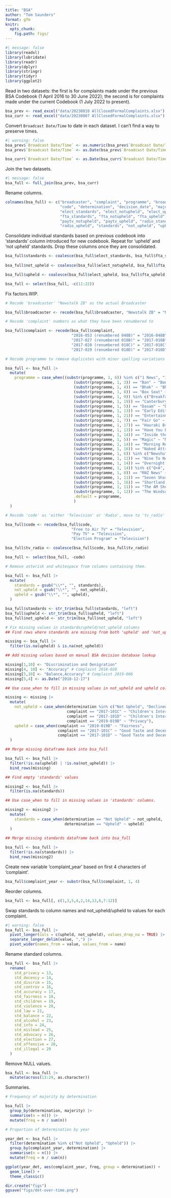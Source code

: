 ```yaml
---
title: "BSA"
author: "Tom Saunders"
format: gfm
knitr:
  opts_chunk:
    fig.path: figs/
---
```


```r
#| message: false
library(readxl)
library(lubridate)
library(readr)
library(dplyr)
library(stringr)
library(tidyr)
library(ggplot2)
```

Read in two datasets: the first is for complaints made under the previous BSA Codebook (1 April 2016 to 30 June 2022); the second is for complaints made under the current Codebook (1 July 2022 to present).

```r
bsa_prev <- read_excel("data/20230810 AllClosedFormalComplaints.xlsx")
bsa_curr <- read_excel("data/20230807 AllClosedFormalComplaints.xlsx")
```

Convert `Broadcast Date/Time` to date in each dataset. I can't find a way to preserve times.

```r
#| warning: false
bsa_prev$`Broadcast Date/Time` <- as.numeric(bsa_prev$`Broadcast Date/Time`)
bsa_prev$`Broadcast Date/Time` <- as.Date(bsa_prev$`Broadcast Date/Time`, origin = "1899-12-30")

bsa_curr$`Broadcast Date/Time` <- as.Date(bsa_curr$`Broadcast Date/Time`, origin = "1899-12-30")
```

Join the two datasets.

```r
#| message: false
bsa_full <- full_join(bsa_prev, bsa_curr)
```

Rename columns.

```r
colnames(bsa_full) <- c("broadcaster", "complaint", "programme", "broadcast_date", "genre",
                        "code", "determination", "decision_date", "majority", "split", 
                        "elect_standards", "elect_notupheld", "elect_upheld", 
                        "fta_standards", "fta_notupheld", "fta_upheld", "paytv_standards",
                        "paytv_notupheld", "paytv_upheld", "radio_standards", "radio_notupheld",
                        "radio_upheld", "standards", "not_upheld", "upheld", "tv_radio")
```

Consolidate individual standards based on previous codebook into 'standards' column introduced for new codebook. Repeat for 'upheld' and 'not upheld' standards. Drop these columns once they are consolidated.

```r

bsa_full$standards <- coalesce(bsa_full$elect_standards, bsa_full$fta_standards, bsa_full$paytv_standards, bsa_full$radio_standards, bsa_full$standards)
  
bsa_full$not_upheld <- coalesce(bsa_full$elect_notupheld, bsa_full$fta_notupheld, bsa_full$paytv_notupheld, bsa_full$radio_notupheld, bsa_full$not_upheld)

bsa_full$upheld <- coalesce(bsa_full$elect_upheld, bsa_full$fta_upheld, bsa_full$paytv_upheld, bsa_full$radio_upheld, bsa_full$upheld)

bsa_full <- select(bsa_full, -c(11:22))
```

Fix factors.WIP.

```r
# Recode 'broadcaster' "Newstalk ZB" as the actual Broadcaster

bsa_full$broadcaster <- recode(bsa_full$broadcaster, "Newstalk ZB" = "NZME Radio Ltd")

# Recode 'complaint' numbers as what they have been renumbered to

bsa_full$complaint <- recode(bsa_full$complaint, 
                             "2016-053 (renumbered 048B)" = "2016-048B",
                             "2017-027 (renumbered 018B)" = "2017-018B",
                             "2017-028 (renumbered 018C)" = "2017-018C",
                             "2017-029 (renumbered 018D)" = "2017-018D")

# Recode programme to remove duplicates with minor spelling variations and date variations

bsa_full <- bsa_full |>
  mutate(
    programme = case_when((substr(programme, 1, 6)) %in% c("1 News", "1 NEWS", "One News", "ONE News") ~ "1 News",
                              (substr(programme, 1, 3)) == "Ban" ~ "Ban 1080 Election Programme",
                              (substr(programme, 1, 4)) == "Bhak" ~ "Bhakhde Masley",
                              (substr(programme, 1, 8)) == "Box Seat" ~ "Box Seat",
                              (substr(programme, 1, 9)) %in% c("Breakfast", "TV1 Break") ~ "Breakfast",
                              (substr(programme, 1, 19)) == "Canterbury Mornings" ~ "Canterbury Mornings",
                              (substr(programme, 1, 5)) == "Dasam" ~ "Dasam Granth da Sach",
                              (substr(programme, 1, 13)) == "Early Edition" ~ "Early Edition",
                              (substr(programme, 1, 21)) == "Entertainment Tonight" ~ "Entertainment Tonight",
                              (substr(programme, 1, 7)) == "Fair Go" ~ "Fair Go",
                              (substr(programme, 1, 17)) == "Hauraki Breakfast" ~ "Hauraki Breakfast",
                              (substr(programme, 1, 13)) == "Have You Been" ~ "Have You Been Paying Attention",
                              (substr(programme, 1, 14)) == "Inside the Red" ~ "Inside the Red Arrows",
                              (substr(programme, 1, 5)) == "Magic" ~ "Magic Afternoons",
                              (substr(programme, 1, 14)) == "Morning Report" ~ "Morning Report",
                              (substr(programme, 1, 16)) == "Naked Attraction" ~ "Naked Attraction",
                              (substr(programme, 1, 6)) %in% c("Newshu", "Newhub") ~ "Newshub",
                              (substr(programme, 1, 12)) == "Nine To Noon" ~ "Nine To Noon",
                              (substr(programme, 1, 14)) == "Overnight Talk" ~ "Overnight Talk",
                              (substr(programme, 1, 14)) %in% c("Q+A", "Q +") ~ "Q+A",
                              (substr(programme, 1, 8)) == "RNZ News" ~ "RNZ News",
                              (substr(programme, 1, 11)) == "Seven Sharp" ~ "Seven Sharp",
                              (substr(programme, 1, 16)) == "Shortland Street" ~ "Shortland Street",
                              (substr(programme, 1, 11)) == "The AM Show" ~ "The AM Show",
                              (substr(programme, 1, 12)) == "The Windsors" ~ "The Windsors",
                              .default = programme,
                              )
  )

# Recode 'code' as 'either 'Television' or 'Radio', move to 'tv_radio' column to align with new codebook, then delete 'code' column.

bsa_full$code <- recode(bsa_full$code, 
                             "Free to Air TV" = "Television",
                             "Pay TV" = "Television",
                             "Election Program" = "Television")

bsa_full$tv_radio <- coalesce(bsa_full$code, bsa_full$tv_radio)

bsa_full <- select(bsa_full, -code)

# Remove asterisk and whitespace from columns containing them.

bsa_full <- bsa_full |> 
  mutate(
    standards = gsub("\\*", "", standards),
    not_upheld = gsub("\\*", "", not_upheld),
    upheld = gsub("\\*", "", upheld),
  )

bsa_full$standards <- str_trim(bsa_full$standards, "left")
bsa_full$upheld <- str_trim(bsa_full$upheld, "left")
bsa_full$not_upheld <- str_trim(bsa_full$not_upheld, "left")

# Fix missing values in standards/upheld/not_upheld columns
## Find rows where standards are missing from both 'upheld' and 'not_upheld" columns.

missing <- bsa_full |> 
  filter(is.na(upheld) & is.na(not_upheld))

## Add missing values based on manual BSA decision database lookup

missing[1,10] <- "Discrimination and Denigration"
missing[4, 10] <- "Accuracy" # Complaint 2018-020 
missing[5,10] <- "Balance,Accuracy" # Complaint 2019-006
missing[5,4] <- as.Date("2018-12-17")

## Use case_when to fill in missing values in not_upheld and upheld columns.

missing <- missing |>
  mutate(
    not_upheld = case_when(determination %in% c("Not Upheld", "Declined to Determine 11a", "Declined to Determine 11b") ~ standards,
                           complaint == "2017-101C" ~ "Children's Interests",
                           complaint == "2017-101D" ~ "Children's Interests",
                           complaint == "2019-019B" ~ "Privacy"),
    upheld = case_when(complaint == "2019-019B" ~ "Fairness",
                       complaint == "2017-101C" ~ "Good Taste and Decency",
                       complaint == "2017-101D" ~ "Good Taste and Decency")
  )

## Merge missing dataframe back into bsa_full

bsa_full <- bsa_full |>
  filter(!is.na(upheld) | !is.na(not_upheld)) |> 
  bind_rows(missing)

## Find empty 'standards' values

missing2 <- bsa_full |> 
  filter(is.na(standards))

## Use case_when to fill in missing values in 'standards' columns.

missing2 <- missing2 |> 
  mutate(
    standards = case_when(determination == "Not Upheld" ~ not_upheld,
                          determination == "Upheld" ~ upheld)
  )

## Merge missing standards dataframe back into bsa_full
 
bsa_full <- bsa_full |>
  filter(!is.na(standards)) |> 
  bind_rows(missing2)

```

Create new variable 'complaint_year' based on first 4 characters of 'complaint'.

```r
bsa_full$complaint_year <- substr(bsa_full$complaint, 1, 4)
```

Reorder columns.

```r
bsa_full <- bsa_full[, c(1,3,5,4,2,14,13,6,7:12)]
```

Swap standards to column names and not_upheld/upheld to values for each complaint.

```r
#| warning: false
bsa_full <- bsa_full |>
  pivot_longer(cols = c(upheld, not_upheld), values_drop_na = TRUE) |> 
  separate_longer_delim(value, ",") |> 
  pivot_wider(names_from = value, values_from = name)
```

Rename standard columns.

```r
bsa_full <- bsa_full |> 
  rename(
    std_privacy = 13,
    std_decency = 14,
    std_discrim = 15,
    std_controv = 16,
    std_accuracy = 17,
    std_fairness = 18,
    std_children = 19,
    std_violence = 20,
    std_law = 21,
    std_balance = 22,
    std_alcohol = 23,
    std_info = 24,
    std_mislead = 25,
    std_advocacy = 26,
    std_election = 27,
    std_offensive = 28,
    std_illegal = 29
  )
```

Remove NULL values.

```r
bsa_full <- bsa_full |>
  mutate(across(13:29, as.character))
```

Summaries.

```r
# Frequency of majority by determination

bsa_full |> 
  group_by(determination, majority) |> 
  summarise(n = n()) |> 
  mutate(freq = n / sum(n))

# Proportion of determination by year

year_det <- bsa_full |> 
  filter(determination %in% c("Not Upheld", "Upheld")) |> 
  group_by(complaint_year, determination) |> 
  summarise(n = n()) |>
  mutate(freq = n / sum(n))

ggplot(year_det, aes(complaint_year, freq, group = determination)) +
  geom_line() +
  theme_classic()

dir.create("figs")
ggsave("figs/det-over-time.png")
```

